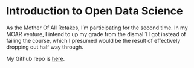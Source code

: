 # Introduction to Open Data Science

As the Mother Of All Retakes, I'm participating for the second time. In my MOAR venture, I intend to up my grade from the dismal 1 I got instead of failing the course, which I presumed would be the result of effectively dropping out half way through.

My Github repo is [here](https://github.com/fanders-iods/IODS-project).